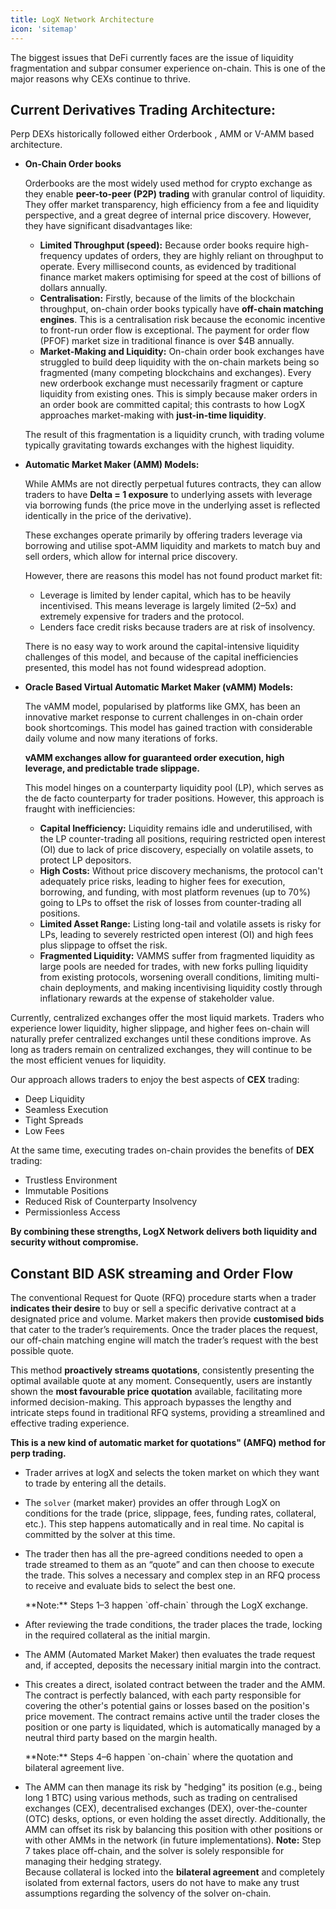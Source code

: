 ```yaml
---
title: LogX Network Architecture
icon: 'sitemap'
---
```


The biggest issues that DeFi currently faces are the issue of liquidity fragmentation and subpar consumer experience on-chain. This is one of the major reasons why CEXs continue to thrive.

## Current Derivatives Trading Architecture:

Perp DEXs historically followed either Orderbook , AMM or V-AMM based architecture.

-   **On-Chain Order books**

    Orderbooks are the most widely used method for crypto exchange as they enable **peer-to-peer (P2P) trading** with granular control of liquidity. They offer market transparency, high efficiency from a fee and liquidity perspective, and a great degree of internal price discovery. However, they have significant disadvantages like:

    -   **Limited Throughput (speed):** Because order books require high-frequency updates of orders, they are highly reliant on throughput to operate. Every millisecond counts, as evidenced by traditional finance market makers optimising for speed at the cost of billions of dollars annually.
    -   **Centralisation:** Firstly, because of the limits of the blockchain throughput, on-chain order books typically have **off-chain matching engines**. This is a centralisation risk because the economic incentive to front-run order flow is exceptional. The payment for order flow (PFOF) market size in traditional finance is over $4B annually.
    -   **Market-Making and Liquidity:** On-chain order book exchanges have struggled to build deep liquidity with the on-chain markets being so fragmented (many competing blockchains and exchanges). Every new orderbook exchange must necessarily fragment or capture liquidity from existing ones. This is simply because maker orders in an order book are committed capital; this contrasts to how LogX approaches market-making with **just-in-time liquidity**.

    The result of this fragmentation is a liquidity crunch, with trading volume typically gravitating towards exchanges with the highest liquidity.

-   **Automatic Market Maker (AMM) Models:**

    While AMMs are not directly perpetual futures contracts, they can allow traders to have **Delta = 1 exposure** to underlying assets with leverage via borrowing funds (the price move in the underlying asset is reflected identically in the price of the derivative).

    These exchanges operate primarily by offering traders leverage via borrowing and utilise spot-AMM liquidity and markets to match buy and sell orders, which allow for internal price discovery.

    However, there are reasons this model has not found product market fit:

    -   Leverage is limited by lender capital, which has to be heavily incentivised. This means leverage is largely limited (2–5x) and extremely expensive for traders and the protocol.
    -   Lenders face credit risks because traders are at risk of insolvency.

    There is no easy way to work around the capital-intensive liquidity challenges of this model, and because of the capital inefficiencies presented, this model has not found widespread adoption.

-   **Oracle Based Virtual Automatic Market Maker (vAMM) Models:**

    The vAMM model, popularised by platforms like GMX, has been an innovative market response to current challenges in on-chain order book shortcomings. This model has gained traction with considerable daily volume and now many iterations of forks.

    **vAMM exchanges allow for guaranteed order execution, high leverage, and predictable trade slippage.**

    This model hinges on a counterparty liquidity pool (LP), which serves as the de facto counterparty for trader positions. However, this approach is fraught with inefficiencies:

    -   **Capital Inefficiency:** Liquidity remains idle and underutilised, with the LP counter-trading all positions, requiring restricted open interest (OI) due to lack of price discovery, especially on volatile assets, to protect LP depositors.
    -   **High Costs:** Without price discovery mechanisms, the protocol can't adequately price risks, leading to higher fees for execution, borrowing, and funding, with most platform revenues (up to 70%) going to LPs to offset the risk of losses from counter-trading all positions.
    -   **Limited Asset Range:** Listing long-tail and volatile assets is risky for LPs, leading to severely restricted open interest (OI) and high fees plus slippage to offset the risk.
    -   **Fragmented Liquidity:** VAMMS suffer from fragmented liquidity as large pools are needed for trades, with new forks pulling liquidity from existing protocols, worsening overall conditions, limiting multi-chain deployments, and making incentivising liquidity costly through inflationary rewards at the expense of stakeholder value.

Currently, centralized exchanges offer the most liquid markets. Traders who experience lower liquidity, higher slippage, and higher fees on-chain will naturally prefer centralized exchanges until these conditions improve. As long as traders remain on centralized exchanges, they will continue to be the most efficient venues for liquidity.

Our approach allows traders to enjoy the best aspects of **CEX** trading:

-   Deep Liquidity
-   Seamless Execution
-   Tight Spreads
-   Low Fees

At the same time, executing trades on-chain provides the benefits of **DEX** trading:

-   Trustless Environment
-   Immutable Positions
-   Reduced Risk of Counterparty Insolvency
-   Permissionless Access

**By combining these strengths, LogX Network delivers both liquidity and security without compromise.**

## **Constant BID ASK streaming and Order Flow**

The conventional Request for Quote (RFQ) procedure starts when a trader **indicates their desire** to buy or sell a specific derivative contract at a designated price and volume. Market makers then provide **customised bids** that cater to the trader’s requirements. Once the trader places the request, our off-chain matching engine will match the trader’s request with the best possible quote.

This method **proactively streams quotations**, consistently presenting the optimal available quote at any moment. Consequently, users are instantly shown the **most favourable price quotation** available, facilitating more informed decision-making. This approach bypasses the lengthy and intricate steps found in traditional RFQ systems, providing a streamlined and effective trading experience.

**This is a new kind of automatic market for quotations" (AMFQ) method for perp trading.**

-   Trader arrives at logX and selects the token market on which they want to trade by entering all the details.
-   The `solver` (market maker) provides an offer through LogX on conditions for the trade (price, slippage, fees, funding rates, collateral, etc.). This step happens automatically and in real time. No capital is committed by the solver at this time.
-   The trader then has all the pre-agreed conditions needed to open a trade streamed to them as an “quote” and can then choose to execute the trade. This solves a necessary and complex step in an RFQ process to receive and evaluate bids to select the best one.

    <Info>
        **Note:** Steps 1–3 happen `off-chain` through the LogX exchange.
    </Info>

-   After reviewing the trade conditions, the trader places the trade, locking in the required collateral as the initial margin.
-   The AMM (Automated Market Maker) then evaluates the trade request and, if accepted, deposits the necessary initial margin into the contract.
-   This creates a direct, isolated contract between the trader and the AMM. The contract is perfectly balanced, with each party responsible for covering the other's potential gains or losses based on the position's price movement. The contract remains active until the trader closes the position or one party is liquidated, which is automatically managed by a neutral third party based on the margin health.

    <Tip>
        **Note:** Steps 4–6 happen `on-chain` where the quotation and bilateral
        agreement live.
    </Tip>

-   The AMM can then manage its risk by "hedging" its position (e.g., being long 1 BTC) using various methods, such as trading on centralised exchanges (CEX), decentralised exchanges (DEX), over-the-counter (OTC) desks, options, or even holding the asset directly. Additionally, the AMM can offset its risk by balancing this position with other positions or with other AMMs in the network (in future implementations).
    <Info>
        **Note:** Step 7 takes place off-chain, and the solver is solely
        responsible for managing their hedging strategy.
        <br /> Because collateral is locked into the **bilateral agreement** and
        completely isolated from external factors, users do not have to make any
        trust assumptions regarding the solvency of the solver on-chain.
    </Info>
